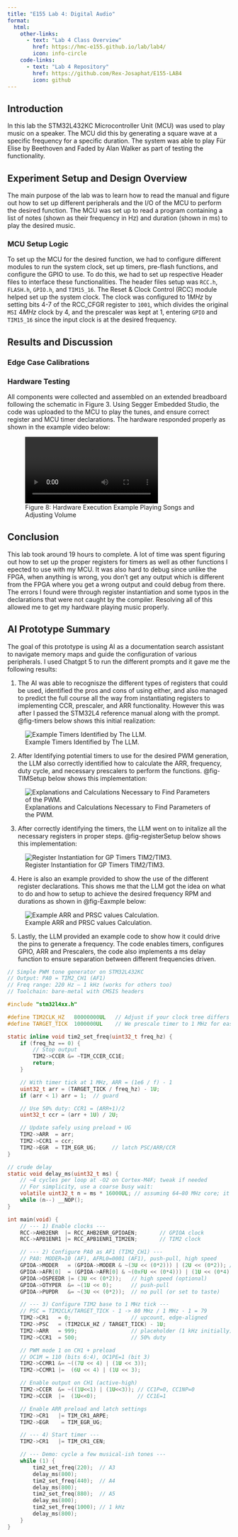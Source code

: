 ```yaml
---
title: "E155 Lab 4: Digital Audio"
format:
  html:
    other-links: 
      - text: "Lab 4 Class Overview"
        href: https://hmc-e155.github.io/lab/lab4/
        icon: info-circle   
    code-links:
      - text: "Lab 4 Repository"
        href: https://github.com/Rex-Josaphat/E155-LAB4
        icon: github
---
```

## Introduction

In this lab the STM32L432KC Microcontroller Unit (MCU) was used to play music on a speaker. The MCU did this by generating a square wave at a specific frequency for a specific duration. The system was able to play Für Elise by Beethoven and Faded by Alan Walker as part of testing the functionality.

## Experiment Setup and Design Overview

The main purpose of the lab was to learn how to read the manual and figure out how to set up different peripherals and the I/O of the MCU to perform the desired function. The MCU was set up to read a program containing a list of notes (shown as their frequency in Hz) and duration (shown in ms) to play the desired music.

### MCU Setup Logic

To set up the MCU for the desired function, we had to configure different modules to run the system clock, set up timers, pre-flash functions, and configure the GPIO to use. To do this, we had to set up respective Header files to interface these functionalities. The header files setup was `RCC.h`, `FLASH.h`, `GPIO.h`, and `TIM15_16`.
The Reset & Clock Control (RCC) module helped set up the system clock. The clock was configured to $1MHz$ by setting bits 4-7 of the RCC_CFGR register to `1001`, which divides the original `MSI` $4MHz$ clock by 4, and the prescaler was kept at 1, entering `GPIO` and `TIM15_16` since the input clock is at the desired frequency. 

## Results and Discussion
### Edge Case Calibrations



### Hardware Testing

All components were collected and assembled on an extended breadboard following the schematic in Figure 3. Using Segger Embedded Studio, the code was uploaded to the MCU to play the tunes, and ensure correct register and MCU timer declarations. The hardware responded properly as shown in the example video below:

![Figure 8: Hardware Execution Example Playing Songs and Adjusting Volume](images/lab4Demo.mp4)

## Conclusion
This lab took around 19 hours to complete. A lot of time was spent figuring out how to set up the proper registers for timers as well as other functions I epected to use with my MCU.  It was also hard to debug since unlike the FPGA, when anything is wrong, you don't get any output which is different from the FPGA where you get a wrong output and could debug from there. The errors I found were through register instantiation and some typos in the declarations that were not caught by the compiler. Resolving all of this allowed me to get my hardware playing music properly.

## AI Prototype Summary

The goal of this prototype is using AI as a documentation search assistant to navigate memory maps and guide the configuration of various peripherals. I used Chatgpt 5 to run the different prompts and it gave me the following results:

1. The AI was able to recognisze the different types of registers that could be used, identified the pros and cons of using either, and also managed to predict the full course all the way from instantiating registers to implementing CCR, prescaler, and ARR functionality. However this was after I passed the STM32L4 reference manual along with the prompt. @fig-timers below shows this initial realization:

![Example Timers Identified by The LLM.](images/AIPrototype/Timers.png){#fig-timers}

2. After Identifying potential timers to use for the desired PWM generation, the LLM also correctly identified how to calculate the ARR, frequency, duty cycle, and necessary prescalers to perform the functions. @fig-TIMSetup below shows this implementation:

![Explanations and Calculations Necessary to Find Parameters of the PWM.](images/AIPrototype/TIMSetup.png){#fig-TIMSetup}

3. After correctly identifying the timers, the LLM went on to initalize all the necessary registers in proper steps. @fig-registerSetup below shows this implementation:

![Register Instantiation for GP Timers TIM2/TIM3.](images/AIPrototype/registerSetup.png){#fig-registerSetup}

4. Here is also an example provided to show the use of the different register declarations. This shows me that the LLM got the idea on what to do and how to setup to achieve the desired frequency RPM and durations as shown in @fig-Eaxmple below:

![Example ARR and PRSC values Calculation.](images/AIPrototype/Example.png){#fig-Example}

5. Lastly, the LLM provided an example code to show how it could drive the pins to generate a frequency. The code enables timers, configures GPIO, ARR and Prescalers, the code also implements a ms delay function to ensure separation between different frequencies driven.

```C
// Simple PWM tone generator on STM32L432KC
// Output: PA0 = TIM2_CH1 (AF1)
// Freq range: 220 Hz – 1 kHz (works for others too)
// Toolchain: bare-metal with CMSIS headers

#include "stm32l4xx.h"

#define TIM2CLK_HZ   80000000UL   // Adjust if your clock tree differs
#define TARGET_TICK  1000000UL    // We prescale timer to 1 MHz for easy math (1 tick = 1 us)

static inline void tim2_set_freq(uint32_t freq_hz) {
    if (freq_hz == 0) {
        // Stop output
        TIM2->CCER &= ~TIM_CCER_CC1E;
        return;
    }

    // With timer tick at 1 MHz, ARR = (1e6 / f) - 1
    uint32_t arr = (TARGET_TICK / freq_hz) - 1U;
    if (arr < 1) arr = 1;  // guard

    // Use 50% duty: CCR1 = (ARR+1)/2
    uint32_t ccr = (arr + 1U) / 2U;

    // Update safely using preload + UG
    TIM2->ARR  = arr;
    TIM2->CCR1 = ccr;
    TIM2->EGR  = TIM_EGR_UG;     // latch PSC/ARR/CCR
}

// crude delay
static void delay_ms(uint32_t ms) {
    // ~4 cycles per loop at -O2 on Cortex-M4F; tweak if needed
    // For simplicity, use a coarse busy wait:
    volatile uint32_t n = ms * 16000UL; // assuming 64–80 MHz core; it's okay if approximate
    while (n--) __NOP();
}

int main(void) {
    // --- 1) Enable clocks ---
    RCC->AHB2ENR  |= RCC_AHB2ENR_GPIOAEN;       // GPIOA clock
    RCC->APB1ENR1 |= RCC_APB1ENR1_TIM2EN;       // TIM2 clock

    // --- 2) Configure PA0 as AF1 (TIM2_CH1) ---
    // PA0: MODER=10 (AF), AFRL0=0001 (AF1), push-pull, high speed
    GPIOA->MODER   = (GPIOA->MODER & ~(3U << (0*2))) | (2U << (0*2)); // AF
    GPIOA->AFR[0]  = (GPIOA->AFR[0] & ~(0xFU << (0*4))) | (1U << (0*4)); // AF1
    GPIOA->OSPEEDR |= (3U << (0*2));   // high speed (optional)
    GPIOA->OTYPER  &= ~(1U << 0);      // push-pull
    GPIOA->PUPDR   &= ~(3U << (0*2));  // no pull (or set to taste)

    // --- 3) Configure TIM2 base to 1 MHz tick ---
    // PSC = TIM2CLK/TARGET_TICK - 1 -> 80 MHz / 1 MHz - 1 = 79
    TIM2->CR1   = 0;                   // upcount, edge-aligned
    TIM2->PSC   = (TIM2CLK_HZ / TARGET_TICK) - 1U;
    TIM2->ARR   = 999;                 // placeholder (1 kHz initially)
    TIM2->CCR1  = 500;                 // 50% duty

    // PWM mode 1 on CH1 + preload
    // OC1M = 110 (bits 6:4), OC1PE=1 (bit 3)
    TIM2->CCMR1 &= ~((7U << 4) | (1U << 3));
    TIM2->CCMR1 |=  (6U << 4) | (1U << 3);

    // Enable output on CH1 (active-high)
    TIM2->CCER  &= ~((1U<<1) | (1U<<3)); // CC1P=0, CC1NP=0
    TIM2->CCER  |=  (1U<<0);             // CC1E=1

    // Enable ARR preload and latch settings
    TIM2->CR1   |= TIM_CR1_ARPE;
    TIM2->EGR    = TIM_EGR_UG;

    // --- 4) Start timer ---
    TIM2->CR1   |= TIM_CR1_CEN;

    // --- Demo: cycle a few musical-ish tones ---
    while (1) {
        tim2_set_freq(220);  // A3
        delay_ms(800);
        tim2_set_freq(440);  // A4
        delay_ms(800);
        tim2_set_freq(880);  // A5
        delay_ms(800);
        tim2_set_freq(1000); // 1 kHz
        delay_ms(800);
    }
}
```